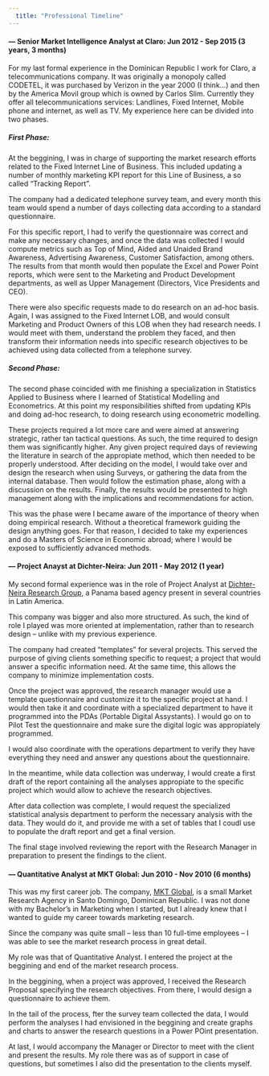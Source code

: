 ```yaml
---
  title: "Professional Timeline"
---
```

#### --- Senior Market Intelligence Analyst at Claro: Jun 2012 - Sep 2015 (3 years, 3 months)
For my last formal experience in the Dominican Republic I work for Claro, a telecommunications company. It was originally a monopoly called CODETEL, it was purchased by Verizon in the year 2000 (I think...) and then by the America Movil group which is owned by Carlos Slim. Currently they offer all telecommunications services: Landlines, Fixed Internet, Mobile phone and internet, as well as TV. My experience here can be divided into two phases. 

##### *First Phase*:
At the beggining, I was in charge of supporting the market research efforts related to the Fixed Internet Line of Business. This included updating a number of monthly marketing KPI report for this Line of Business, a so called "Tracking Report". 

The company had a dedicated telephone survey team, and every month this team would spend a number of days collecting data according to a standard questionnaire. 

For this specific report, I had to verify the questionnaire was correct and make any necessary changes, and once the data was collected I would compute metrics such as Top of Mind, Aided and Unaided Brand Awareness, Advertising Awareness, Customer Satisfaction, among others. The results from that month would then populate the Excel and Power Point reports, which were sent to the Marketing and Product Development departments, as well as Upper Management (Directors, Vice Presidents and CEO). 

There were also specific requests made to do research on an ad-hoc basis. Again, I was assigned to the Fixed Internet LOB, and would consult Marketing and Product Owners of this LOB when they had research needs. I would meet with them, understand the problem they faced, and then transform their information needs into specific research objectives to be achieved using data collected from a telephone survey. 

##### *Second Phase*: 
The second phase coincided with me finishing a specialization in Statistics Applied to Business where I learned of Statistical Modelling and Econometrics. At this point my responsibilities shifted from updating KPIs and doing ad-hoc research, to doing research using econometric modelling. 

These projects required a lot more care and were aimed at answering strategic, rather tan tactical questions. As such, the time required to design them was significantly higher. Any given project required days of reviewing the literature in search of the appropiate method, which then needed to be properly understood. After deciding on the model, I would take over and design the research when using Surveys, or gathering the data from the internal database. Then would follow the estimation phase, along with a discussion on the results. Finally, the results would be presented to high management along with the implications and recommendations for action. 

This was the phase were I became aware of the importance of theory when doing empirical research. Without a theoretical framework guiding the design anything goes. For that reason, I decided to take my experiences and do a Masters of Science in Economic abroad; where I would be exposed to sufficiently advanced methods. 

#### --- Project Anayst at Dichter-Neira: Jun 2011 - May 2012 (1 year)

My second formal experience was in the role of Project Analyst at [Dichter-Neira Research Group](http://www.dichter-neira.com/), a Panama based agency present in several countries in Latin America. 

This company was bigger and also more structured. As such, the kind of role I played was more oriented at implementation, rather than to research design -- unlike with my previous experience. 

The company had created "templates" for several projects. This served the purpose of giving clients something specific to request; a project that would answer a specific information need. At the same time, this allows the company to minimize implementation costs. 

Once the project was approved, the research manager would use a template questionnaire and customize it to the specific project at hand. I would then take it and coordinate with a  specialized department to have it programmed into the PDAs (Portable Digital Assystants). I would go on to Pilot Test the questionnaire and make sure the digital logic was appropiately programmed.  

I would also coordinate with the operations department to verify they have everything they need and answer any questions about the questionnaire. 

In the meantime, while data collection was underway, I would create a first draft of the report containing all the analyses appropiate to the specific project which would allow to achieve the research objectives. 

After data collection was complete, I would request the specialized statistical analysis department to perform the necessary analysis with the data. They would do it, and provide me with a set of tables that I coudl use to populate the draft report and get a final version. 

The final stage involved reviewing the report with the Research Manager in preparation to present the findings to the client. 


#### --- Quantitative Analyst at MKT Global: Jun 2010 - Nov 2010 (6 months)

This was my first career job. The company, [MKT Global](http://mktglobal.com/), is a small Market Research Agency in Santo Domingo, Dominican Republic. I was not done with my Bachelor's in Marketing when I started, but I already knew that I wanted to guide my career towards marketing research. 

Since the company was quite small -- less than 10 full-time employees -- I was able to see the market research process in great detail. 

My role was that of Quantitative Analyst. I entered the project at the beggining and end of the market research process. 

In the beggining, when a project was approved, I received the Research Proposal specifying the research objectives. From there, I would design a questionnaire to achieve them. 

In the tail of the process, fter the survey team collected the data, I would perform the analyses I had envisioned in the beggining and create graphs and charts to answer the research questions in a Power POint presentation. 

At last, I would accompany the Manager or Director to meet with the client and present the results. My role there was as of support in case of questions, but sometimes I also did the presentation to the clients myself. 

